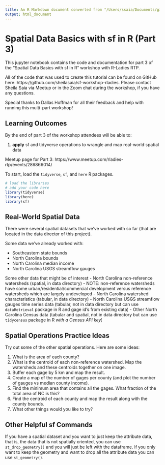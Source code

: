 ```yaml
---
title: An R Markdown document converted from "/Users/ssaia/Documents/github/sf-workshop-rladies/workshop_part3_teacher.ipynb"
output: html_document
---
```


# Spatial Data Basics with sf in R (Part 3)

This jupyter notebook contains the code and documentation for part 3 of the "Spatial Data Basics with sf in R" workshop with R-Ladies RTP.

All of the code that was used to create this tutorial can be found on GitHub here: https://github.com/sheilasaia/sf-workshop-rladies. Please contact Sheila Saia via Meetup or in the Zoom chat during the workshop, if you have any questions.

Special thanks to Dallas Hoffman for all their feedback and help with running this multi-part workshop!

## Learning Outcomes

By the end of part 3 of the workshop attendees will be able to:

1. **apply** sf and tidyverse operations to wrangle and map real-world spatial data

Meetup page for Part 3: https://www.meetup.com/rladies-rtp/events/286866014/

To start, load the `tidyverse`, `sf`, and `here` R packages.

```r
# load the libraries
# add your code here
library(tidyverse)
library(here)
library(sf)
```

## Real-World Spatial Data

There were several spatial datasets that we've worked with so far (that are located in the data director of this project).

Some data we've already worked with:

- Southeastern state bounds
- North Carolina bounds
- North Carolina median income
- North Carolina USGS streamflow gauges

Some other data that might be of interest
- North Carolina non-reference watersheds (spatial, in data directory) - NOTE: non-reference watersheds have some urban/residential/commercial development versus reference watersheds which are largely undeveloped
- North Carolina watershed characteristics (tabular, in data directory)
- North Carolina USGS streamflow gauges time series data (tabular, not in data directory but can use `dataRetrieval` package in R and gage id's from existing data)
- Other North Carolina Census data (tabular and spatial, not in data directory but can use `tidycensus` package in R *with a Census API key*)

## Spatial Operations Practice Ideas

Try out some of the other spatial operations. Here are some ideas:

1. What is the area of each county?
2. What is the centroid of each non-reference watershed. Map the watersheds and these centroids together on one image.
3. Buffer each gage by 5 km and map the result.
4. Create a map of the number of gages per county (and plot the number of gauges vs median county income).
5. Find the minimum area that contains all the gages. What fraction of the total area of NC is this?
6. Find the centroid of each county and map the result along with the county bounds.
7. What other things would you like to try?

## Other Helpful sf Commands

If you have a spatial dataset and you want to just keep the attribute data, that is, the data that is not spatially oriented, you can use `st_drop_geometry()` and you will just be left with the dataframe. If you only want to keep the geometry and want to drop all the attribute data you can use `st_geometry()`.

